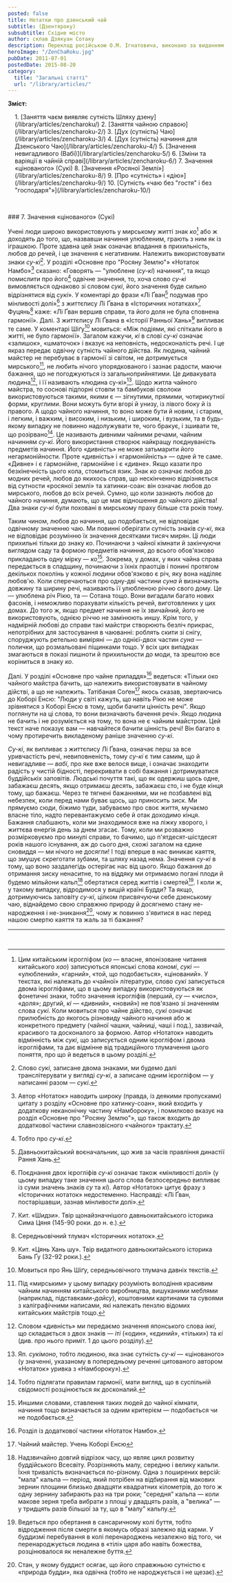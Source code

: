 ```yaml
---
posted: false
title: Нотатки про дзенський чай
subtitle: (Дзентяроку)
subsubtitle: Східне місто
author: склав Дзякуан Сотаку
description: Переклад російською О.М. Ігнатовича, виконано за виданням «Тядо котен дзенсю» («Повна збірка класичних трактатів Шляху Чаю»)
heroImage: "/ZenChaRoku.jpg"
pubDate: 2011-07-01
postedDate: 2015-08-20
category: 
  title: "Загальні статті"
  url: "/library/articles/"
---
```


**Зміст:**
<section style="padding-left: 1rem;">
1. [Заняття чаєм виявляє сутність Шляху дзену](/library/articles/zencharoku/)
2. [Заняття чайною справою](/library/articles/zencharoku-2/)
3. [Дух (сутність) Чаю](/library/articles/zencharoku-3/)
4. [Дух (сутність) начиння для Дзенського Чаю](/library/articles/zencharoku-4/)
5. [Значення невигадливого (Вабі)](/library/articles/zencharoku-5/)
6. [Зміни та варіяції в чайній справі](/library/articles/zencharoku-6/)
7. Значення «цінованого» (Сукі)
8. [Значення «Росяної Землі»](/library/articles/zencharoku-8/)
9. [Про «сутність» і «дію»](/library/articles/zencharoku-9/)
10. [Сутність «чаю без "гостя" і без "господаря"»](/library/articles/zencharoku-10/)
</section>

<p>&nbsp;</p>
### 7. Значення «цінованого» (Сукі)

Учені люди широко використовують у мирському житті знак _ко_[^1] або ж доходять до того, що, назвавши начиння улюбленим, грають з ним як із іграшкою. Проте здавна цей знак означає впадання в прихильність, любов до речей, і це значення є негативним. Належить використовувати знаки _су-кі_[^2]. У розділі «Основне про "Росяну Землю"» «Нотаток Намбо»[^3] сказано: «Говорять — "улюблене (_су-кі_) начиння", та якщо помислити про його[^4] одвічне значення, то, хоча слово _су-кі_ вимовляється однаково зі словом _сукі_, його значення буде сильно відрізнятися від _сукі_». У коментарі до фрази «Лі Ґван[^5] подумав про мінливості долі»[^6] з життєпису Лі Ґвана в «Історичних нотатках»[^7] Фуцянь[^8] каже: «Лі Ґван вершив справи, та його доля не була сповнена гармонії». Далі. З життєпису Лі Ґвана в «Історії Ранньої Хань»[^9] випливає те саме. У коментарі Шіґу[^10] мовиться: «Між подіями, які спіткали його в житті, не було гармонії». Загалом кажучи, _кі_ в слові _су-кі_ означає «залишок», «шматочок» і вказує на неповність, недосконалість речі. І це якраз передає одвічну сутність чайного дійства. Як людина, чайний майстер не перебуває в гармонії зі світом, не дотримується мирського[^11], не любить нічого упорядкованого і зазнає радости, маючи бажання, що не погоджуються із загальноприйнятими. Це дивакувата людина[^12], і її називають «людина су-кі»[^13]. Щодо житла чайного майстра, то соснові підпорні стовпи та бамбукові сволоки використовуються такими, якими є — зігнутими, прямими, чотирикутної форми, круглими. Вони можуть бути вгорі й унизу, із лівого боку й із правого. А щодо чайного начиння, то воно може бути й новим, і старим, і легким, і важким, і високим, і низьким, і широким, і вузьким, та в будь-якому випадку не повинно надолужувати те, чого бракує, і зшивати те, що розірвано[^14]. Це називають дивними чайними речами, чайним начинням _су-кі_. Його використання створює найкращу поєднуваність предметів начиння. Його «дивність» не може затьмарити його негармонійности. Проте «дивність» і «гармонійність» — одне й те саме. «Дивне» і є гармонійне, гармонійне і є «дивне». Якщо казати про безкінечність цього кола, стомиться язик. Знак _ко_ означає любов до модних речей, любов до якихось справ, що нескінченно відрізняється від сутности «росяної землі» та хатинки-соан: він означає любов до мирського, любов до всіх речей. Сумно, що коли зазнають любов до чайного начиння, думають, що це має відношення до чайного дійства! Два знаки _су-кі_ були поховані в мирському праху більше ста років тому.

Таким чином, любов до начиння, що подобається, не відповідає одвічному значенню чаю. Ми повинні оберігати сутність знаків _су-кі_, яка не відповідає розумінню їх значення десятками тисяч мирян. Ці люди прихильні тільки до знаку _ко_. Починаючи з чайної кімнати й закінчуючи виглядом саду та формою предметів начиння, до всього обов'язково прикладають одну мірку — _ко_[^15]. Зокрема, у домах, у яких чайна справа передається в спадщину, починаючи з їхніх праотців і понині протягом декількох поколінь у кожної людини обов'язково є річ, яку вона наділяє любов'ю. Коли сперечаються про одну-дві частини _суна_ й визначають довжину та ширину речі, називають її улюбленою річчю свого дому. Це — улюблена річ Рікю, та — Сотана тощо. Вони вигадали багато нових фасонів, і неможливо порахувати кількість речей, виготовлених у цих домах. До того ж, якщо предмет начиння не їх звичайний, його не використовують, однією річчю не замінюють иншу. Крім того, у надмірній любові до справи такі майстри створюють безліч прикрас, непотрібних для застосування в чаюванні: роблять скити зі снігу, споруджують ретельно виміряні — до однієї-двох частин _суна_ — полички, що розмальовані піщинками тощо. У всіх цих випадках змагаються в показі пишноти й прихильности до моди, та зрештою все коріниться в знаку _ко_.

Далі. У розділі «Основне про чайне приладдя»[^16] ведеться: «Тільки око чайного майстра бачить, що належить використовувати в чайному дійстві, а що не належить. Татібаная Соґен[^17] якось сказав, звертаючись до Коборі Енсю: "Люди у світі кажуть, що навіть Рікю не може зрівнятися з Коборі Енсю в тому, щоби бачити цінність речі". Якщо поглянути на ці слова, то вони визначають бачення речі». Якщо людина не бачить і не розуміється на тому, то вона не є чайним майстром. Цей текст наче показує вам — навчайтеся бачити цінність речі! Він багато в чому протиречить викладеному раніше значенню _су-кі_.

_Су-кі_, як випливає з життєпису Лі Ґвана, означає перш за все уривчастість речі, невиповненість, тому _су-кі_ є тим самим, що й невигадливе — _вабі_, про яке вже велося вище, і означає знаходити радість у чистій бідності, перекривати в собі бажання і дотримуватися буддійськіх заповітів. Людські почуття такі, що як одержиш щось одне, забажаєш десять, якщо отримаєш десять, забажаєш сто, і не буде кінця тому, що бажаєш. Через те тягнені бажаннями, ми не позбавлені від небезпек, коли перед нами буває щось, що приносить зиск. Ми прямуємо сюди, біжимо туди, забуваємо про своє життя, мучаємо власне тіло, надто перевантажуємо себе й отак доходимо кінця. Бажання слабшають, коли ми знаходимося вже на ліжку хворого, і життєва енергія день за днем згасає. Тому, коли ми розважно розмірковуємо про минулі справи, то бачимо, що п'ятдесят-шістдесят років нашого існування, аж до сього дня, схожі загалом на єдине сновиддя — ми нічого не досягли! І тоді вперше в нас виникає каяття, що змушує скреготати зубами, та шляху назад нема. Значення _су-кі_ в тому, що воно заздалегідь остерігає нас від цього. Якщо бажання до отримання зиску ненаситне, то на віддяку ми отримаємо погані плоди й будемо мільйони кальп[^18] обертатися серед життів і смертей[^19]. І коли ж, у такому випадку, відродимося у вищій країні Будди? Та якщо, дотримуючись заповіту _су-кі_, цілком присвячуючи себе дзенському чаю, віднайдемо свою справжню природу й досягнемо стану не-народження і не-зникання[^20], чому ж повинно з'явитися в нас перед нашою смертю каяття та жаль за ті бажання?

---


[^1]: Цим китайським ієрогліфом (_ко_ — власне, японізоване читання китайського _хао_) записуються японські слова _кономі_, _сукі_ — «улюблений», «гарний», «той, що подобається», «цінований». У текстах, які належать до «чайної» літератури, слово _сукі_ записується двома ієрогліфами, що в цьому випадку використовуються як фонетичні знаки, тобто значення ієрогліфів (перший, _су_ — «число», «доля»; другий, _кі_ — «дивний», «новий») не пов'язано зі значенням слова _сукі_. Коли мовиться про чайне дійство, _сукі_ означає прилюбність до якогось різновиду чайного начиння або ж конкретного предмету (чайної чашки, чайниці, чаші і под.), зазвичай, красивого та досконалого за формою. Автор «Нотаток» наводить відмінність між _сукі_, що записується одним ієрогліфом і двома ієрогліфами, та дає відмінне від традиційного тлумачення цього поняття, про що й ведеться в цьому розділі.

[^2]: Слово _сукі_, записане двома знаками, ми будемо далі транслітерувати у вигляді _су-кі_, а записане одним ієрогліфом — у написанні разом — _сукі_.

[^3]: Автор «Нотаток» наводить широку (правда, із деякими пропусками) цитату з розділу «Основне про хатинку-соан», який входить у додаткову неканонічну частину «Намбороку», і помилково вказує на розділ «Основне про "Росяну Землю"», що також входить до додаткової частини славнозвісного «чайного» трактату.

[^4]: Тобто про _су-кі_.

[^5]: Давньокитайський воєначальник, що жив за часів правління династії Рання Хань.

[^6]: Поєднання двох ієрогліфів _су-кі_ означає також «мінливості долі» (у цьому випадку таке значення цього слова безпосередньо випливає із суми значень знаків _су_ та _кі_). Автор «Нотаток» цитує фразу з «Історичних нотаток» недостеменно. Насправді: «Лі Ґван, постарішавши, зазнав мінливости долі».

[^7]: Кит. «Шидзи». Твір щонайзначнішого давньокитайського історика Сима Цяня (145-90 роки. до н. е.).

[^8]: Середньовічний тлумач «Історичних нотаток».

[^9]: Кит. «Цянь Хань шу». Твір видатного давньокитайського історика Бань Ґу (32-92 роки.).

[^10]: Мовиться про Янь Шіґу, середньовічного тлумача давніх текстів.

[^11]: Під «мирським» у цьому випадку розуміють володіння красивим чайним начинням китайського виробництва, вишуканими меблями (наприклад, підставками-_дайсу_), коштовними картинами та сувоями з каліграфічними написами, які належать пензлю відомих китайських майстрів тощо.

[^12]: Словом «дивність» ми передаємо значення японського слова _іккі_, що складається з двох знаків — _іті_ («один», «єдиний», «тільки») та _кі_ (див. про нього приміт. 1 до цього розділу).

[^13]: Яп. _сукімоно_, тобто людиною, яка знає сутність _су-кі_ — «цінованого» (у значенні, указаному в попередньому реченні цитованого автором «Нотаток» уривка з «Намбороку»).

[^14]: Тобто підлягати правилам гармонії, мати вигляд, що в суспільній свідомості розцінюється як досконалий.

[^15]: Иншими словами, ставлення таких людей до чайної кімнати, начиння тощо визначається за одним критерієм — подобається чи не подобається.

[^16]: Розділ із додаткової частини «Нотаток Намбо».

[^17]: Чайний майстер. Учень Коборі Енсю

[^18]: Надзвичайно довгий відрізок часу, що являє цикл розвитку буддійського Всесвіту. Розрізняють малу, середню і велику кальпи. Їхня тривалість визначається по-різному. Одна з поширених версій: "мала" кальпа — період, який потрібен на відбирання від макових зернин площини близько двадцяти квадратних кілометрів, до того ж одну зернину забирають раз на три роки; "середня" кальпа — коли макове зерня треба вибрати з площі у двадцять разів, а "велика" — у тридцять разів більшої за ту, що в "малу" кальпу.

[^19]: Ведеться про обертання в сансаричному колі буття, тобто відродження після смерти в якомусь образі залежно від карми. У буддизмі перебування в колі перенароджень незалежно від того, чи перенароджується людина в «тілі» царя або навіть божества, розцінювалося як неналежне буття.

[^20]: Стан, у якому буддист осягає, що його справжньою сутністю є «природа будди», яка одвічна (тобто не народжується і не щезає).

<p>&nbsp;</p>